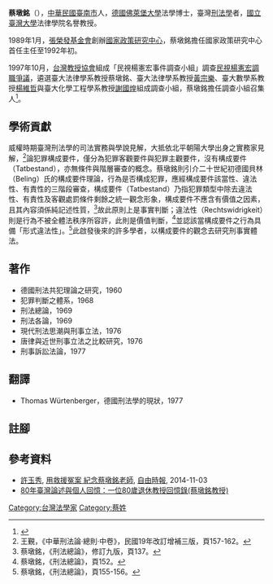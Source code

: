 {{refimprove|time=2016-01-17T11:37:36+00:00}}
'''蔡墩銘'''（{{bd|1932年|2月24日|2014年|10月17日|catIdx=Tsai}}），[[中華民國|中華民國]][[臺南市|臺南市]]人，[[德國|德國]][[佛萊堡大學|佛萊堡大學]]法學博士，臺灣[[刑法學|刑法學]]者，[[國立臺灣大學|國立臺灣大學]]法律學院名譽教授。

1989年1月，[[張榮發基金會|張榮發基金會]]創辦[[國家政策研究中心|國家政策研究中心]]，蔡墩銘擔任國家政策研究中心首任主任至1992年初。

1997年10月，[[台灣教授協會|台灣教授協會]]組成「民視楊憲宏事件調查小組」調查[[民視楊憲宏調職爭議|民視楊憲宏調職爭議]]，遴選臺大法律學系教授蔡墩銘、臺大法律學系教授[[黃宗樂|黃宗樂]]、臺大數學系教授[[楊維哲|楊維哲]]與臺大化學工程學系教授[[謝國煌|謝國煌]]組成調查小組，蔡墩銘擔任調查小組召集人<ref>{{cite news|language=zh-tw|author=林瑩秋|url=|title=台教會如何斷「家務事」？|work=|publisher=《商業周刊》第517期|pages=24－25|date=1997-10-20|accessdate=2016-06-13}}</ref>。

== 學術貢獻 ==
威權時期臺灣刑法學的司法實務與學說見解，大抵依北平朝陽大學出身之實務家見解，<ref>王覲，《中華刑法論‧總則‧中卷》，民國19年改訂增補三版，頁157-162。</ref>論犯罪構成要件，僅分為犯罪客觀要件與犯罪主觀要件，沒有構成要件（Tatbestand），亦無條件與階層審查的概念。蔡墩銘則引介二十世紀初德國貝林（Beling）氏的構成要件理論，行為是否構成犯罪，應經構成要件該當性、違法性、有責性的三階段審查，構成要件（Tatbestand）乃指犯罪類型中除去違法性、有責性及客觀處罰條件剩餘之統一觀念形象，構成要件不應含有價值之因素，且其內容須係純記述性質，<ref>蔡墩銘，《刑法總論》，修訂九版，頁137。</ref>故此原則上是事實判斷；違法性（Rechtswidrigkeit）則是行為不被全體法秩序所容許，此則是價值判斷，<ref>蔡墩銘，《刑法總論》，頁152。</ref>並認該當構成要件之行為具備「形式違法性」。<ref>蔡墩銘，《刑法總論》，頁155-156。</ref>此啟發後來的許多學者，以構成要件的觀念去研究刑事實體法。

== 著作 ==
* 德國刑法共犯理論之研究，1960
* 犯罪判斷之體系，1968
* 刑法總論，1969
* 刑法各論，1969
* 現代刑法思潮與刑事立法，1976
* 唐律與近世刑事立法之比較研究，1976
* 刑事訴訟法論，1977

== 翻譯 ==
* Thomas Würtenberger，德國刑法學的現狀，1977

== 註腳 ==
<references/>

== 參考資料 ==


* [[許玉秀|許玉秀]], [http://news.ltn.com.tw/news/opinion/paper/826944 用救援冤案 紀念蔡墩銘老師], [[自由時報|自由時報]], 2014-11-03
* [http://www.hanlu.com.tw/front/bin/ptdetail.phtml?Part=978-986-7522-82-5&Category=375843 80年臺灣論述與個人回憶：一位80歲退休教授回憶錄(蔡墩銘教授)]

[[Category:台灣法學家|Category:台灣法學家]]
[[Category:蔡姓|Category:蔡姓]]